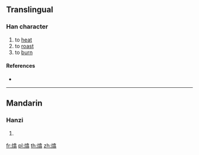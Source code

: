 {{character info/new}}
==Translingual==

===Han character===
{{Han char|rn=86|rad=火|as=12|sn=16|four=|canj=FORM|ids=⿰火翕}}

# to [[heat]]
# to [[roast]]
# to [[burn]]

====References====
* {{Han ref|kx=0681.230|dkj=19382|dj=1093.160|hdz=32235.040|uh=71BB|ud=29115}}

----

==Mandarin==

===Hanzi===
{{cmn-hanzi|pin=[[xī]] ([[xi1]])|wg=hsi<sup>1</sup>}}

# {{defn|lang=cmn|sort=火12}}

[[fr:熻]]
[[pl:熻]]
[[th:熻]]
[[zh:熻]]